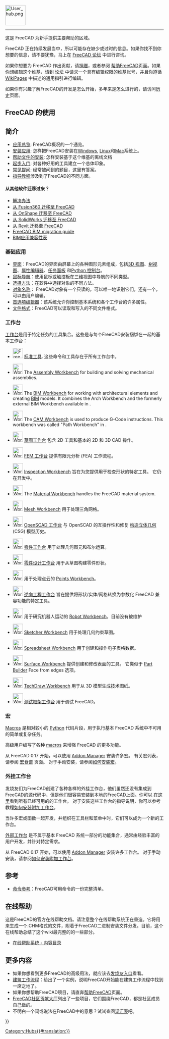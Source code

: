 <languages/>
{{TOCright}}
[[Image:User_hub.png|64px]]
----

这是 FreeCAD 为新手提供主要帮助的区域。 

<div class="mw-translate-fuzzy">
FreeCAD 正在持续发展当中，所以可能存在缺少或过时的信息。如果你找不到你想要的信息，请不要犹豫，马上在 [https://forum.freecadweb.org FreeCAD 论坛] 中进行咨询。
</div>

<div class="mw-translate-fuzzy">
如果你想要为 FreeCAD 作出贡献，请[[donate|捐赠]]，或者参阅 [[Help_FreeCAD/zh-cn|帮助FreeCAD]]页面。如果你想编辑这个维基，请到 [https://forum.freecadweb.org/viewtopic.php?f=21&t=6830 论坛] 中请求一个具有编辑权限的维基账号，并且你遵循 [[WikiPages|WikiPages]] 中描述的通用指引进行编辑。
</div>

如果你有兴趣了解FreeCAD的开发是怎么开始，多年来是怎么进行的，请访问[[History|历史]]页面。

<span id="Using_FreeCAD"></span>
== FreeCAD 的使用 ==

<span id="Introduction"></span>
== 简介 ==

* [[About FreeCAD/zh-cn|应用总览]]: FreeCAD概况的一个通览。
* [[Installing/zh-cn|安装应用]]: 怎样把FreeCAD安装在[[Install on Windows/zh-cn|Windows]], [[Install_on_Linux/zh-cn|Linux]]和[[Install on Mac/zh-cn|Mac]]系统上。
* [[Installing Helpfile/zh-cn|帮助文件的安装]]: 怎样安装基于这个维基的离线文档
* [[Getting started/zh-cn|起步入门]]: 对各种好用的工具建立一个总体印象。
* [[Frequently_asked_questions/zh-cn|常见提问]]: 经常被问到的题目，这里有答案。
* [[Tutorials/zh-cn|指导教程]]涉及到了FreeCAD的不同方面。

<span id="Migrating_from_other_software?"></span>
==== 从其他软件迁移过来？====

* [[Workarounds/zh-cn|解决办法]]
* [[Migrating_to_FreeCAD_from_Fusion360/zh-cn|从 Fusion360 迁移至 FreeCAD]]
* [[Migrating_to_FreeCAD_from_OnShape/zh-cn|从 OnShape 迁移至 FreeCAD]]
* [[Migrating_to_FreeCAD_from_SolidWorks/zh-cn|从 SolidWorks 迁移至 FreeCAD]]
* [[Migrating_to_FreeCAD_from_Revit/zh-cn|从 Revit 迁移至 FreeCAD]]
* [https://yorik.uncreated.net/blog/2020-010-freecad-bim-guide FreeCAD BIM migration guide]
* [[BIM_application_compatibility_table|BIM应用兼容性表]]

<span id="Basic_application"></span>
===基础应用===

* [[Interface/zh-cn|界面]]：FreeCAD的界面由屏幕上的各种图形元素组成，包括[[3D_view/zh-cn|3D 视图]]、[[Tree_view/zh-cn|树视图]]、[[Property_editor/zh-cn|属性编辑器]]、[[Task_panel/zh-cn|任务面板]] 和[[Python_console/zh-cn|Python 控制台]]。
* [[Mouse_navigation/zh-cn|鼠标导航]]：使用鼠标或触控板在三维视图中导航的不同类型。
* [[Selection_methods/zh-cn|选择方法]]：在软件中选择对象的不同方法。
* [[Object_name/zh-cn|对象名称]]： FreeCAD对象有一个只读的{{incode|Name}}，可以唯一地识别它们，还有一个{{incode|Label}}，可以由用户编辑。
* [[Preferences_Editor/zh-cn|首选项编辑器]]：该系统允许你控制基本系统和各个工作台的许多属性。
* [[Import_Export/zh-cn|文件格式]]：FreeCAD可以读取和写入的不同文件格式。

<span id="Workbenches"></span>
===工作台===

[[Workbenches/zh-cn|工作台]]是用于特定任务的工具集合。这些是与每个FreeCAD安装捆绑在一起的基本工作台：

<!--请保持此列表与 Online_Help_Toc 和工作台一致-->
* [[Image:Freecad.svg|32px]] [[Std_Base|标准工具]]. 这些命令和工具存在于所有工作台中。

* [[Image:Workbench_Assembly.svg|32px]] The [[Assembly_Workbench|Assembly Workbench]] for building and solving mechanical assemblies. {{Version|1.0}}

* [[Image:Workbench_BIM.svg|32px]] The [[BIM_Workbench|BIM Workbench]] for working with architectural elements and creating [https://en.wikipedia.org/wiki/Building_information_modeling BIM] models. It combines the Arch Workbench and the formerly external BIM Workbench available in {{VersionMinus|0.21}}.

* [[Image:Workbench_CAM.svg|32px]] The [[CAM_Workbench|CAM Workbench]] is used to produce G-Code instructions. This workbench was called "Path Workbench" in {{VersionMinus|0.21}}.

* [[Image:Workbench_Draft.svg|32px]] [[Draft_Workbench|草图工作台]] 包含 2D 工具和基本的 2D 和 3D CAD 操作。

* [[Image:Workbench_FEM.svg|32px]] [[FEM_Workbench|FEM 工作台]] 提供有限元分析 (FEA) 工作流程。

* [[Image:Workbench_Inspection.svg|32px]] [[Inspection_Workbench|Inspection Workbench]] 旨在为您提供用于检查形状的特定工具。  它仍在开发中。

* [[Image:Workbench_Material.svg|32px]] The [[Material_Workbench|Material Workbench]] handles the FreeCAD material system. {{Version|1.0}}

* [[Image:Workbench_Mesh.svg|32px]] [[Mesh_Workbench|Mesh Workbench]] 用于处理三角网格。

* [[Image:Workbench_OpenSCAD.svg|32px]] [[OpenSCAD_Workbench|OpenSCAD 工作台]] 与 OpenSCAD 的互操作性和修复 [[Constructive_solid_geometry|构造立体几何]] (CSG) 模型历史。

* [[Image:Workbench_Part.svg|32px]] [[Part_Workbench|零件工作台]] 用于处理几何图元和布尔运算。

* [[Image:Workbench_PartDesign.svg|32px]] [[PartDesign_Workbench|零件设计工作台]] 用于从草图构建零件形状。

* [[Image:Workbench_Points.svg|32px]] 用于处理点云的 [[Points_Workbench|Points Workbench]]。

* [[Image:Workbench_Reverse_Engineering.svg|32px]] [[Reverse_Engineering_Workbench|逆向工程工作台]] 旨在提供将形状/实体/网格转换为参数化 FreeCAD 兼容功能的特定工具。

* [[Image:Workbench_Robot.svg|32px]] 用于研究机器人运动的 [[Robot_Workbench|Robot Workbench]]。目前没有被维护

* [[Image:Workbench_Sketcher.svg|32px]] [[Sketcher_Workbench|Sketcher Workbench]] 用于处理几何约束草图。

* [[Image:Workbench_Spreadsheet.svg|32px]] [[Spreadsheet_Workbench|Spreadsheet Workbench]] 用于创建和操作电子表格数据。

* [[Image:Workbench_Surface.svg|32px]] [[Surface_Workbench|Surface Workbench]] 提供创建和修改表面的工具。  它类似于 [[Part_Builder|Part Builder]] Face from edges 选项。

* [[Image:Workbench_TechDraw.svg|32px]] [[TechDraw_Workbench|TechDraw Workbench]] 用于从 3D 模型生成技术图纸。

* [[Image:Workbench_Test.svg|32px]] [[Testing|测试框架工作台]] 用于调试 FreeCAD。

<span id="Macros"></span>
===宏===

[[Macros|Macros]] 是相对较小的 [[Python|Python]] 代码片段，用于执行基本 FreeCAD 系统中不可用的简单或复杂任务。

高级用户编写了各种 [[macros|macros]] 来增强 FreeCAD 的更多功能。

从 FreeCAD 0.17 开始，可以使用 [[Std_AddonMgr|Addon Manager]] 安装许多宏。  有关宏列表，请参阅 [[Macros_recipes|宏食谱]] 页面。  对于手动安装，请参阅[[How_to_install_macros|如何安装宏]]。

<span id="External_workbenches"></span>
===外挂工作台===
发烧友们为FreeCAD创建了各种各样的外挂工作台，他们虽然还没有集成到FreeCAD的源代码中，但是他们很容易安装到本地的FreeCAD上面。你可以 [[External workbenches/zh-cn|在这里]]看到所有已经可用的的工作台。
对于安装这些工作台的指导说明，你可以参考教程[[How to install additional workbenches|如何安装附加工作台]]。

当许多宏或函数一起开发，并组织在工具栏和菜单中时，它们可以成为一个新的工作台。

[[External_workbenches|外部工作台]] 是不属于基本 FreeCAD 系统一部分的功能集合，通常由经验丰富的用户开发，并针对特定需求。

从 FreeCAD 0.17 开始，可以使用 [[Std_AddonMgr|Addon Manager]] 安装许多工作台。  对于手动安装，请参阅[[How_to_install_additional_workbenches|如何安装附加工作台]]。

<span id="Reference"></span>
==参考==

* [[List_of_Commands|命令参考]]：FreeCAD可用命令的一份完整清单。

<span id="Online_Help"></span>
==在线帮助==

<!-- 
这段被注释掉了，也许在新版FreeCAD中不需要设置了。
要下载 FreeCAD 中的在线帮助，您需要在 FreeCAD 的 [[Preferences Editor|首选项编辑器]] 中设置正确的 Url。  目前正确的 url 必须指向此页面。  这意味着您需要将其设置为：
 [http://juergen-riegel.net/FreeCAD/Docu/index.php/User_hub http://juergen-riegel.net/FreeCAD/Docu/index.php/User_hub]
-->

这是FreeCAD的官方在线帮助文档。请注意整个在线帮助系统正在重造。它将用来生成一个.CHM格式的文件，附着于FreeCAD二进制安装文件分发。目前，这个在线帮助总结了这个wiki最完整的的一些部分。
* [[Online Help Toc/zh-cn|在线帮助系统 - 内容目录]]

<span id="More"></span>
==更多内容==

* 如果你想看到更多FreeCAD的高级用法，就应该去[[Power_users_hub/zh-cn|发烧友入口]]看看。
* [http://yorik.uncreated.net/guestblog.php?tag=freecad 建筑工作流程]：给出了一个实例，说明FreeCAD开始能在建筑工作流程中找到一席之地了。
* 如果你想帮助FreeCAD项目，请直奔[[Help FreeCAD/zh-cn|帮助FreeCAD]]页面。
* [[FreeCAD_Community_Portal|FreeCAD社区贡献大厅]]列出了一些项目，它们围绕FreeCAD，都是社区成员自己做的。
* 不明白一个词或说法在FreeCAD中的意思？试试查阅[[Glossary|词汇表]]吧。


{{Userdocnavi{{#translation:}}}}
[[Category:Hubs{{#translation:}}]]